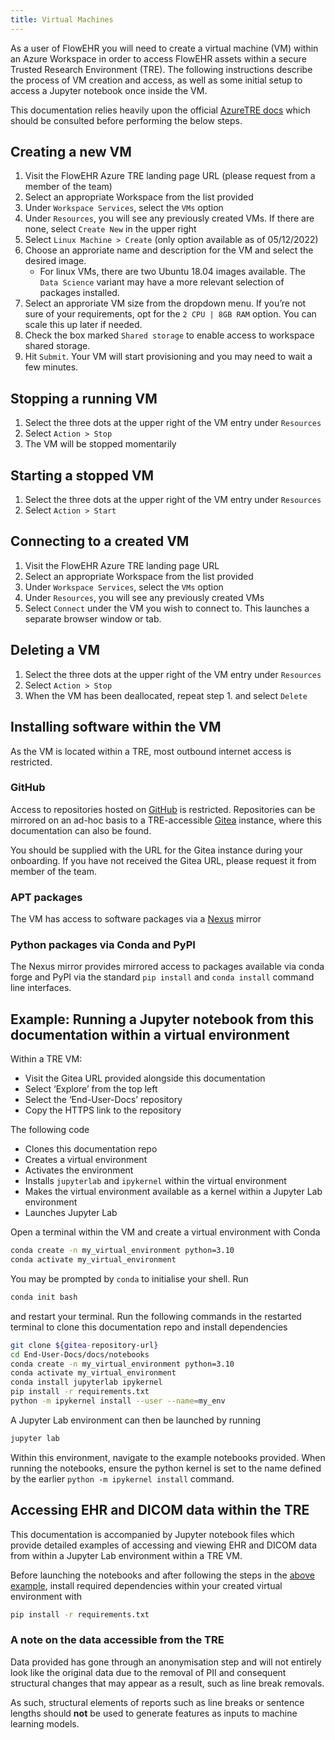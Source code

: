```yaml
---
title: Virtual Machines
---
```


As a user of FlowEHR you will need to create a virtual machine (VM)
within an Azure Workspace in order to access FlowEHR assets within a
secure Trusted Research Environment (TRE). The following instructions
describe the process of VM creation and access, as well as some initial
setup to access a Jupyter notebook once inside the VM.

This documentation relies heavily upon the official [AzureTRE
docs](https://microsoft.github.io/AzureTRE/latest/tre-templates/shared-services/nexus/)
which should be consulted before performing the below steps.

## Creating a new VM

1. Visit the FlowEHR Azure TRE landing page URL (please request from a
    member of the team)
2. Select an appropriate Workspace from the list provided
3. Under `Workspace Services`, select the `VMs` option
4. Under `Resources`, you will see any previously created VMs. If there
    are none, select `Create New` in the upper right
5. Select `Linux Machine > Create` (only option available as of
    05/12/2022)
6. Choose an approriate name and description for the VM and select the
    desired image.
    - For linux VMs, there are two Ubuntu 18.04 images available. The
      `Data Science` variant may have a more relevant selection of
      packages installed.
7. Select an approriate VM size from the dropdown menu. If you’re not
    sure of your requirements, opt for the `2 CPU | 8GB RAM` option. You
    can scale this up later if needed.
8. Check the box marked `Shared storage` to enable access to workspace
    shared storage.
9. Hit `Submit`. Your VM will start provisioning and you may need to
    wait a few minutes.

## Stopping a running VM

1. Select the three dots at the upper right of the VM entry under
    `Resources`
2. Select `Action > Stop`
3. The VM will be stopped momentarily

## Starting a stopped VM

1. Select the three dots at the upper right of the VM entry under
    `Resources`
2. Select `Action > Start`

## Connecting to a created VM

1. Visit the FlowEHR Azure TRE landing page URL
2. Select an appropriate Workspace from the list provided
3. Under `Workspace Services`, select the `VMs` option
4. Under `Resources`, you will see any previously created VMs
5. Select `Connect` under the VM you wish to connect to. This launches
    a separate browser window or tab.

## Deleting a VM

1. Select the three dots at the upper right of the VM entry under
    `Resources`
2. Select `Action > Stop`
3. When the VM has been deallocated, repeat step 1. and select `Delete`

## Installing software within the VM

As the VM is located within a TRE, most outbound internet access is
restricted.

### GitHub

Access to repositories hosted on [GitHub](https://github.com/) is restricted. Repositories can be mirrored on an ad-hoc basis to a TRE-accessible [Gitea](https://gitea.io) instance, where this documentation can also be found.

You should be supplied with the URL for the Gitea instance during your onboarding. If you have not received the Gitea URL, please request it from member of the team.

### APT packages

The VM has access to software packages via a
[Nexus](https://microsoft.github.io/AzureTRE/latest/tre-templates/shared-services/nexus/)
mirror

### Python packages via Conda and PyPI

The Nexus mirror provides mirrored access to packages available via
conda forge and PyPI via the standard `pip install` and `conda install`
command line interfaces.

## Example: Running a Jupyter notebook from this documentation within a virtual environment

Within a TRE VM:

- Visit the Gitea URL provided alongside this documentation
- Select 'Explore' from the top left
- Select the 'End-User-Docs' repository
- Copy the HTTPS link to the repository

The following code

- Clones this documentation repo
- Creates a virtual environment
- Activates the environment
- Installs `jupyterlab` and `ipykernel` within the virtual environment  
- Makes the virtual environment available as a kernel within a Jupyter
  Lab environment
- Launches Jupyter Lab

Open a terminal within the VM and create a virtual environment with Conda

``` bash
conda create -n my_virtual_environment python=3.10
conda activate my_virtual_environment
```

You may be prompted by `conda` to initialise your shell. Run

```bash
conda init bash
```

and restart your terminal. Run the following commands in the restarted terminal to clone this documentation repo and install dependencies

``` bash
git clone ${gitea-repository-url}
cd End-User-Docs/docs/notebooks
conda create -n my_virtual_environment python=3.10
conda activate my_virtual_environment
conda install jupyterlab ipykernel
pip install -r requirements.txt
python -m ipykernel install --user --name=my_env
```

A Jupyter Lab environment can then be launched by running

```bash
jupyter lab
```

Within this environment, navigate to the example notebooks provided. When running the notebooks, ensure the python kernel is set to the name defined by the earlier `python -m ipykernel install` command.

## Accessing EHR and DICOM data within the TRE

This documentation is accompanied by Jupyter notebook files which provide detailed examples of accessing and viewing EHR and DICOM data from within a Jupyter Lab environment within a TRE VM.

Before launching the notebooks and after following the steps in the [above example](#example-running-a-jupyter-notebook-from-this-documentation-within-a-virtual-environment), install required dependencies within your created virtual environment with

```bash
pip install -r requirements.txt
```

### A note on the data accessible from the TRE

Data provided has gone through an anonymisation step and will not entirely look like the original data due to the removal of PII and consequent structural changes that may appear as a result, such as line break removals.

As such, structural elements of reports such as line breaks or sentence lengths should **not** be used to generate features as inputs to machine learning models.